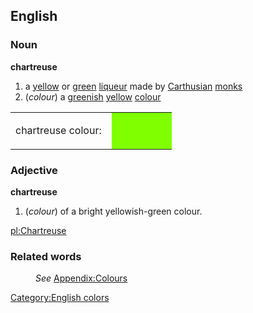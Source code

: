 ==English==
[[Category:English colors]]
===Noun===
'''chartreuse '''
# a [[yellow]] or [[green]] [[liqueur]] made by [[Carthusian]] [[monk]]s
#(''colour'') a [[green]]ish [[yellow]] [[colour]]
<table><tr><td>chartreuse colour: &nbsp;</td>
<td bgcolor="#7FFF00" width="80">&nbsp; </td></tr></table>

===Adjective===
'''chartreuse'''
#(''colour'') of a bright yellowish-green colour.

[[pl:Chartreuse]]

===Related words===
:''See'' [[Wiktionary_Appendix:Colours|Appendix:Colours]]